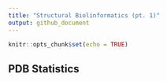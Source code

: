 ```yaml
---
title: "Structural Biolinformatics (pt. 1)"
output: github_document
---
```


```r
knitr::opts_chunk$set(echo = TRUE)
```

## PDB Statistics

